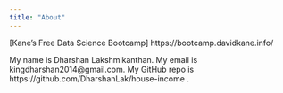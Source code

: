 ```yaml
---
title: "About"
---
```


[Kane's Free Data Science Bootcamp] https://bootcamp.davidkane.info/ 

My name is Dharshan Lakshmikanthan. My email is kingdharshan2014@gmail.com. My GitHub repo is https://github.com/DharshanLak/house-income .

